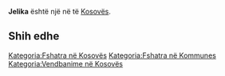 {{Fshat në Kosovës
 | Emri                = Jelika
| srp_N_name = Jelika
| srp_N_FULL_NAME_RO = Jelika
| srp_N_FULL_NAME_ND_RO = Jelika
| srp_N_SORT_NAME_RG = JELIKA
| srp_N_FULL_NAME_RG = Jelika
| srp_N_FULL_NAME_ND_RG = Jelika

 | Emri (Rasa dhanore) = 
 | Figura              = 
 | Shteti              = Kosovo
 | Komuna              = 
 | Kodi postar         = 
 | Sipërfaqja          = 

 | Popullsia           = 

 | Regj. i popullsisë  = 
 | Dend. e popullsisë  = 
 | Faqja zyrtare       = 
 <!--- Koordinatat ----> 
 | Gjerësia            = 42.185556
 | Gjatësia            = 20.991667
 | Lartësia            = 
}}
'''Jelika''' është një [[]] në [[]] të [[Kosovës]].

<!-- == Gjeografia == -->
<!-- == Historia == -->
<!-- == Demografia == -->
== Shih edhe ==
{{Komuna }}
{{Kosovo-Administrata-Cung}}

[[Kategoria:Fshatra në Kosovës]]
[[Kategoria:Fshatra në Kommunes ]]
[[Kategoria:Vendbanime në Kosovës]]